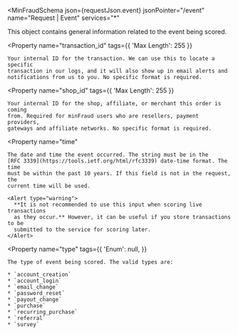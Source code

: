 
<MinFraudSchema
  json={requestJson.event}
  jsonPointer="/event"
  name="Request | Event"
  services="*"
>
  This object contains general information related to the event being scored.

  <Property
    name="transaction_id"
    tags={{
      'Max Length': 255
    }}
  >
    Your internal ID for the transaction. We can use this to locate a specific
    transaction in our logs, and it will also show up in email alerts and
    notifications from us to you. No specific format is required.
  </Property>

  <Property
    name="shop_id"
    tags={{
      'Max Length': 255
    }}
  >
    Your internal ID for the shop, affiliate, or merchant this order is coming
    from. Required for minFraud users who are resellers, payment providers,
    gateways and affiliate networks. No specific format is required.
  </Property>

  <Property
    name="time"
  >
    The date and time the event occurred. The string must be in the
    [RFC 3339](https://tools.ietf.org/html/rfc3339) date-time format. The time
    must be within the past 10 years. If this field is not in the request, the
    current time will be used.

    <Alert type="warning">
      **It is not recommended to use this input when scoring live transactions
      as they occur.** However, it can be useful if you store transactions to be
      submitted to the service for scoring later.
    </Alert>
  </Property>

  <Property
    name="type"
    tags={{
      'Enum': null,
    }}
  >
    The type of event being scored. The valid types are:

    * `account_creation`
    * `account_login`
    * `email_change`
    * `password_reset`
    * `payout_change`
    * `purchase`
    * `recurring_purchase`
    * `referral`
    * `survey`
  </Property>
</MinFraudSchema>
